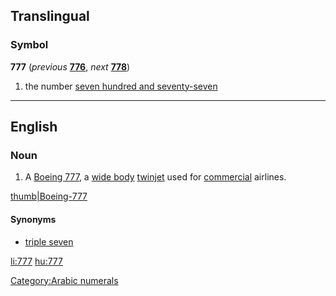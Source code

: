 ==Translingual==

===Symbol===
'''777''' (''previous'' '''[[776]]''', ''next'' '''[[778]]''')

# the number [[seven hundred and seventy-seven]]

[[Category:Arabic numerals]]
----

==English==

===Noun===
{{en-noun}}

# {{context|aviation}} A [[w:Boeing 777|Boeing 777]], a [[wide body]] [[twinjet]]  used for [[commercial]] airlines. 
[[image:United Airlines B777-200 N780UA.jpg|thumb|Boeing-777]]

====Synonyms====
* [[triple seven]]

[[li:777]]
[[hu:777]]